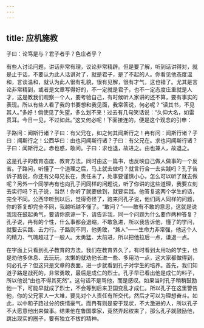 ```yaml
---
---
---
```

title: 应机施教
---




子曰：论笃是与？君子者乎？色庄者乎？

有些人讨论问题，讲话非常有理，议论非常精辟。但是要了解，听到话讲得对，就是止于话，不要认为此人话讲对了，就是君子，是了不起的人。你看见他态度温和，言谈温和，就认为此人很有礼貌，很有见解，很有才气，这也错了。尤其是言论非常精到，或者是文章写得好的，不一定就是君子，也不一定态度庄重就是人才，这是教我们观察一个人，要考验自己，有时候听人家讲的还不算，要有事实的表现。所以有些人看了我的书要想和我见面，我常答说，何必呢？“读其书，不见其人。”多好！倘使见了失望，多么划不来！过去有几句笑话说：“久仰大名，如雷贯耳。今日一见，不过如此。”这又何必呢！下面接连的，便是这个观念的引申：

子路问：闻斯行诸？子曰：有父兄在，如之何其闻斯行之！冉有问：闻斯行诸？子曰：闻斯行之！公西华曰：由也问闻斯行诸？子曰：有父兄在。求也问闻斯行诸？子曰：闻斯行之。赤也惑，敢问。子曰：求也退，故进之。由也兼人，故退之。

这是孔子的教育态度、教育方法。同时由这一篇书，也反映自己做人做事的一个反省。子路问，听懂了一个道理之后，马上就去做吗？就言行合一去实践吗？孔子告诉子路说，你还有父母兄长在，责任未了，处事要谨慎小心，怎么可以听了就去做呢？另外一个同学冉有也向孔子问同样的问题说，听了你讲的这些道理，我要立刻去实行吗？孔子说，当然！你听了就要做到，就要实践。他答复这两个学生的话，完全不同。公西华听到以后，觉得奇怪了，跑来问孔子说，他们两人同样的问题，你的答复却完全不同，我越听越不懂了。“敢问？”——敢有不敢的意思，这就是说我现在鼓起勇气，要请你原谅一下，请告诉我，同一个问题为什么要作两种答复？孔子说，冉有的个性，什么事都会退缩，不敢急进，所以我告诉他，懂了的学问，就要去实践、去力行。子路则不同，他勇敢，“兼人”——生命力非常强，他这个人的精力、气魄超过了一般人。太勇猛、太前进，所以把他拉后一点，谦退一点。

在字面上只看到孔子教育的方法。我们在教育界久了，有时看到太用功的学生，也是劝他多休息、去玩玩，太懒的就劝他长进一些、多用功一点，这大家都做得到，何必孔子？但这只是文章的表面，进一步就看到孔子对学生的培养。首先，我们知道子路是战死的，非常勇敢，最后是成仁的烈士。孔子早已看出他是成仁的料子，所以他说“由也不得其死然”。这句话不是骂他，而是感叹。如果当时孔子稍稍鼓励他一下，可能早就成了烈士，不会等到后来卫国变乱才成仁。所以孔子在这里警告他，你的父兄家人一大堆，要先对个人责任有所交代，然后才可以为理想奋斗。如此，以中和子路过分的侠情豪气。而冉有则是安于现状，不大激进的人，所以孔子不大愿意他出来做事。结果他在鲁国季家，竟然弄起权来了，那么孔子就鼓励他，跳出现实的圈子，要有独立不拔的精神。